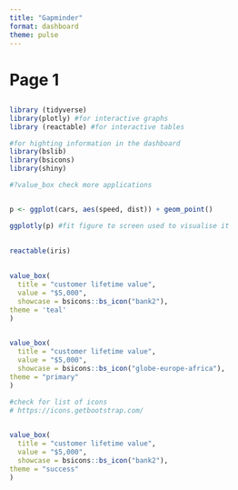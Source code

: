 ```yaml
---
title: "Gapminder"
format: dashboard
theme: pulse
---
```


# Page 1

##

```r
library (tidyverse)
library(plotly) #for interactive graphs
library (reactable) #for interactive tables

#for highting information in the dashboard
library(bslib)
library(bsicons)
library(shiny)

#?value_box check more applications


p <- ggplot(cars, aes(speed, dist)) + geom_point()

ggplotly(p) #fit figure to screen used to visualise it
```


##



```r
reactable(iris)
```


##
```r
value_box(
  title = "customer lifetime value",
  value = "$5,000",
  showcase = bsicons::bs_icon("bank2"),
theme = 'teal'
)
  
```

```r
value_box(
  title = "customer lifetime value",
  value = "$5,000",
  showcase = bsicons::bs_icon("globe-europe-africa"),
theme = "primary"
)

#check for list of icons 
# https://icons.getbootstrap.com/
  
```

```r
value_box(
  title = "customer lifetime value",
  value = "$5,000",
  showcase = bsicons::bs_icon("bank2"),
theme = "success"
)
```


